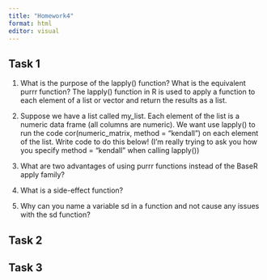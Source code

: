 ```yaml
---
title: "Homework4"
format: html
editor: visual
---
```


## Task 1
1. What is the purpose of the lapply() function? What is the equivalent purrr function?
The lapply() function in R is used to apply a function to each element of a list or vector and return the results as a list. 

2. Suppose we have a list called my_list. Each element of the list is a numeric data frame (all columns are numeric). We want use lapply() to run the code cor(numeric_matrix, method = "kendall") on each element of the list. Write code to do this below! (I’m really trying to ask you how you specify method = "kendall" when calling lapply())


3. What are two advantages of using purrr functions instead of the BaseR apply family?


4. What is a side-effect function?
  

5. Why can you name a variable sd in a function and not cause any issues with the sd function?
  


## Task 2


## Task 3